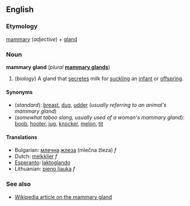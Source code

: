 ==English==
===Etymology===
[[mammary]] (''adjective'') + [[gland]]

===Noun===
'''mammary gland''' (''plural'' '''[[mammary glands]]''')

#(''biology'') A gland that [[secrete]]s milk for [[suckle|suckling]] an [[infant]] or [[offspring]].

====Synonyms====
*(''standard''): [[breast]], [[dug]], [[udder]] (''usually referring to an animal's mammary gland'')
*(''somewhat taboo slang, usually used of a woman's mammary gland''): [[boob]], [[hooter]], [[jug]], [[knocker]], [[melon]], [[tit]]<!--add more if you can think of any-->

====Translations====
*Bulgarian: [[млечен|млечна]] [[жлеза]] (mlečna žleza) ''f''
*Dutch: [[melkklier]] ''f''
*[[Esperanto]]: [[laktoglando]]
*Lithuanian: [[pieno liauka]] ''f''

===See also===
*[[w:mammary gland|Wikipedia article on the mammary gland]]